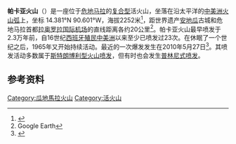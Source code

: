 {{Infobox mountain
| Name = 帕卡亞火山
| other_name = Pacaya
| Photo = Pacaya erupting in 1976.jpg
| Caption = 帕卡亚火山的一次喷发（1976年）
| Elevation = {{convert|2552|m|ft|abbr=on}}
| Prominence = 
| Listing = [[危地马拉火山列表|危地马拉火山列表]]
| Location = {{GUA}}[[埃斯昆特拉省|埃斯昆特拉省]]
| Range = 
| coordinates = {{coord|14|22|51|N|90|36|04|W|type:mountain_scale:100000|format=dms|display=inline,title}}
| coordinates_ref = <ref name=gvp/>
| pushpin_map = Guatemala
| pushpin_map_caption = 帕卡亞火山的位置
| latd = 14 | latm = 22 | lats = 51 | latNS = N
| longd = 90 | longm = 36 | longs = 04 | longEW = W
| topo = 
| Type = [[复合型火山|复合型火山]]
| Age = 0-23,000
| Last eruption = 2010
| First ascent = 
| Easiest route = 
}}
'''帕卡亚火山'''（{{lang-es|Pacaya}}）是一座位于[[危地马拉|危地马拉]]的[[混合火山|复合型]]活火山，坐落在沿太平洋的[[中美洲火山弧|中美洲火山弧]]上，坐标 14.381°N 90.601°W，海拔2252米<ref name=gvp>{{cite gvp|vnum=1402-11=|name=Pacaya|accessdate=2010-06-01}}</ref>，距世界遗产[[安地瓜|安地瓜]]古城和危地马拉首都[[拉奥罗拉国际机场|拉奥罗拉国际机场]]的直线距离各约20公里<ref name=earth>Google Earth</ref>。帕卡亚火山最早喷发于2.3万年前，自16世纪[[西班牙美洲殖民地|西班牙殖民中美洲]]以来至少已喷发过23次。在休眠了一个世纪之后，1965年又开始持续活动。最近的一次爆发发生在2010年5月27日<ref>{{cite news | title = 危地马拉火山喷发 首都被灰覆盖 1600多人撤离 | url = http://news.xinhuanet.com/world/2010-05/30/c_13323190.htm | publisher = 新华网 | date = 2010-05-30 | accessdate = 2010-06-01 | language = zh-cn }}</ref>。其喷发活动多数属于[[斯特朗博利型火山喷发|斯特朗博利型火山喷发]]，但有时也会发生[[普林尼式火山噴發|普林尼式喷发]]。

==参考资料==
{{Reflist|2}}

[[Category:瓜地馬拉火山|Category:瓜地馬拉火山]]
[[Category:活火山|Category:活火山]]